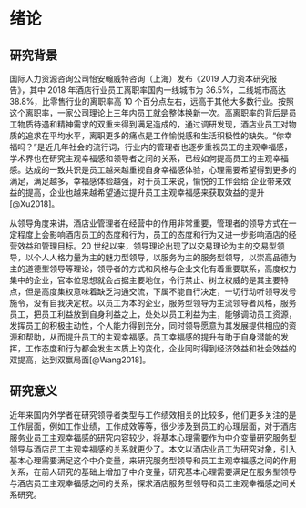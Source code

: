 # 绪论 {#intro}

## 研究背景

国际人力资源咨询公司怡安翰威特咨询（上海）发布《2019 人力资本研究报告》，其中 2018 年酒店行业员工离职率国内一线城市为 36.5%，二线城市高达38.8%，比零售行业的离职率高 10 个百分点左右，远高于其他大多数行业。按照这个离职率，一家公司理论上三年内员工就会整体换新一次。高离职率的背后是员工物质待遇和精神需求的双重未得到满足造成的，通过调研发现，酒店业员工对物质的追求在平均水平，离职更多的痛点是工作愉悦感和生活积极性的缺失。“你幸福吗？”是近几年社会的流行词，行业内的管理者也逐步重视员工的主观幸福感，学术界也在研究主观幸福感和领导者之间的关系，已经如何提高员工的主观幸福感。达成的一致共识是员工越来越重视自身幸福感体验，心理需要希望得到更多的满足，满足越多，幸福感体验越强，对于员工来说，愉悦的工作会给
企业带来效益的提高，企业也越来越希望通过提升员工主观幸福感来获取效益的提升[@Xu2018]。


从领导角度来讲，酒店业管理者在经营中的作用非常重要，管理者的领导方式在一定程度上会影响酒店员工的态度和行为，员工的态度和行为又进一步影响酒店的经营效益和管理目标。20 世纪以来，领导理论出现了以交易理论为主的交易型领导，以个人人格力量为主的魅力型领导，以服务为主的服务型领导，以崇高品德为主的道德型领导等理论，领导者的方式和风格与企业文化有着重要联系，高度权力集中的企业，官本位思想就会占据主要地位，令行禁止、树立权威的是其主要特点，但是高度集权意味着缺乏沟通交流，下属不能自行决定，一切行动听领导发号施令，没有自我决定权。以员工为本的企业，服务型领导为主流领导者风格，服务员工，把员工利益放到自身利益之上，处处以员工利益为主，能够调动员工资源，发挥员工的积极主动性，个人能力得到充分，同时领导愿意为其发展提供相应的资源和帮助，从而提升员工的主观幸福感。员工幸福感的提升有助于自身潜能的发挥，工作态度和行为都会发生本质上的变化，企业同时得到经济效益和社会效益的双提高，达到双赢局面[@Wang2018]。


## 研究意义

近年来国内外学者在研究领导者类型与工作绩效相关的比较多，他们更多关注的是工作层面，例如工作业绩，工作成效等等，很少涉及到员工的心理层面，对于酒店服务业员工主观幸福感的研究内容较少，将基本心理需要作为中介变量研究服务型领导与酒店员工主观幸福感的关系就更少了。本文以酒店业员工为研究对象，引入基本心理需要满足这个中介变量，来研究服务型领导和员工主观幸福感之间的作用关系，在前人研究的基础上增加了中介变量，研究基本心理需要满足在服务型领导与酒店员工主观幸福感之间的关系，探求酒店服务型领导和员工主观幸福感之间关系研究。




\newpage